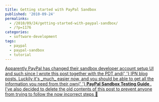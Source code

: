 ```yaml
---
title: Getting started with PayPal Sandbox
published: '2010-09-24'
permalinks:
  - /2010/09/24/getting-started-with-paypal-sandbox/
  - /?p=1176
categories:
  - software-development
tags:
  - paypal
  - paypal-sandbox
  - tutorial
---
```


<ins dateTime="2016-01-13T13:07:27+00:00">
  Apparently PayPal has changed their sandbox developer account setup UI and
  such since I wrote this post together with the <a href="/?p=1210">PDT</a> and{' '}
  <a href="/?p=1420">IPN</a> blog posts.
</ins>

<ins dateTime="2016-01-13T13:07:27+00:00">
  Luckily it's _much_ easier now, and you should be able to get all the
  information you need from their own{' '}
  <b>
    <a href="https://developer.paypal.com/docs/classic/lifecycle/ug_sandbox/">
      PayPal Sandbox Testing Guide
    </a>
  </b>
  . I've also decided to delete the old contents of this post to prevent anyone from
  trying to follow the now incorrect steps 🙂
</ins>
